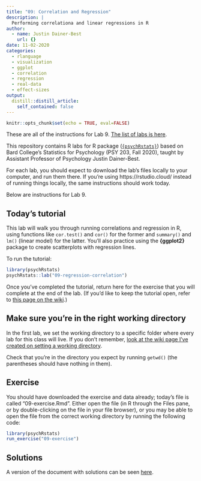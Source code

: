 ```yaml
---
title: "09: Correlation and Regression"
description: |
  Performing correlationa and linear regressions in R
author:
  - name: Justin Dainer-Best
    url: {}
date: 11-02-2020
categories:
  - rlanguage
  - visualization
  - ggplot
  - correlation
  - regression
  - real-data
  - effect-sizes
output:
  distill::distill_article:
    self_contained: false
---
```


```r
knitr::opts_chunk$set(echo = TRUE, eval=FALSE)
```

These are all of the instructions for Lab 9. [The list of labs is here](../../labs.html).

This repository contains R labs for R package ([`{psychRstats}`](https://github.com/jdbest/psychRstats)) based on Bard College’s Statistics for Psychology (PSY 203, Fall 2020), taught by Assistant Professor of Psychology Justin Dainer-Best.

For each lab, you should expect to download the lab's files locally to your computer, and run them there. If you're using https://rstudio.cloud/ instead of running things locally, the same instructions should work today. 

Below are instructions for Lab 9.

## Today's tutorial

This lab will walk you through running correlations and regression in R, using functions like `cor.test()` and `cor()` for the former and `summary()` and `lm()` (linear model) for the latter. You'll also practice using the **{ggplot2}** package to create scatterplots with regression lines. 

To run the tutorial:

```r
library(psychRstats)
psychRstats::lab("09-regression-correlation")
```

Once you've completed the tutorial, return here for the exercise that you will complete at the end of the lab. (If you'd like to keep the tutorial open, refer to [this page on the wiki](https://github.com/jdbest/psychRstats/wiki/Run-a-tutorial-and-exercise-simultaneously).)

## Make sure you're in the right working directory

In the first lab, we set the working directory to a specific folder where every lab for this class will live. If you don't remember, [look at the wiki page I've created on setting a working directory](https://github.com/jdbest/psychRstats/wiki/setting-a-working-directory). 

Check that you're in the directory you expect by running `getwd()` (the parentheses should have nothing in them). 

## Exercise

You should have downloaded the exercise and data already; today's file is called "09-exercise.Rmd". Either open the file (in R through the Files pane, or by double-clicking on the file in your file browser), or you may be able to open the file from the correct working directory by running the following code:

```r
library(psychRstats)
run_exercise("09-exercise")
```

## Solutions

A version of the document with solutions can be seen [here](../../answers/09-lab/).